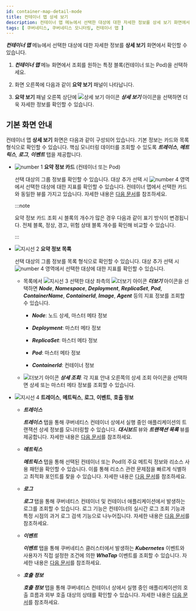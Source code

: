 ```yaml
---
id: container-map-detail-mode
title: 컨테이너 맵 상세 보기
description: 컨테이너 맵 메뉴에서 선택한 대상에 대한 자세한 정보를 상세 보기 화면에서 확인할 수 있습니다.
tags: [ 쿠버네티스, 쿠버네티스 모니터링, 컨테이너 맵 ]
---
```


***컨테이너 맵*** 메뉴에서 선택한 대상에 대한 자세한 정보를 **상세 보기** 화면에서 확인할 수 있습니다.

1. ***컨테이너 맵*** 메뉴 화면에서 조회를 원하는 특정 블록(컨테이너 또는 Pod)을 선택하세요. 

1. 화면 오른쪽에 다음과 같이 **요약 보기** 패널이 나타납니다. 

    <ImgLang img='k8s-container-sum.png' desc='컨테이너 맵 요약 보기' /> 

1. **요약 보기** 패널 오른쪽 상단에 ![상세 보기 아이콘](/img/ico-detail-mode.svg) ***상세 보기*** 아이콘을 선택하면 더욱 자세한 정보를 확인할 수 있습니다.

## 기본 화면 안내

컨테이너 맵 **상세 보기** 화면은 다음과 같이 구성되어 있습니다. 기본 정보는 카드와 목록 형식으로 확인할 수 있습니다. 핵심 모니터링 데이터를 조회할 수 있도록 ***트레이스***, ***메트릭스***, ***로그***, ***이벤트*** 탭을 제공합니다. 

<ImgLang img='k8s-container-detail.png' desc='상세 보기 화면' /> 

* ![number 1](/img/number-01.png) **요약 정보 카드** (컨테이너 또는 Pod)

  선택 대상의 그룹 정보를 확인할 수 있습니다. 대상 추가 선택 시 ![number 4](/img/number-04.png) 영역에서 선택한 대상에 대한 지표를 확인할 수 있습니다. 컨테이너 맵에서 선택한 카드와 동일한 뷰를 가지고 있습니다. 자세한 내용은 [다음 문서](container-map)를 참조하세요.

  :::note

  요약 정보 카드 조회 시 블록의 개수가 많은 경우 다음과 같이 표기 방식이 변경됩니다. 전체 블록, <span class='normal'>정상</span>, <span class='slow'>경고</span>, <span class='vslow'>위험</span> 상태 블록 개수를 확인해 비교할 수 있습니다.

  <ImgLang img='k8s-container-card-block.png' desc='블록 개수가 많을 경우 요약 정보 카드' /> 

  :::

* ![지시선 2](/img/number-02.png) **요약 정보 목록**

  선택 대상의 그룹 정보를 목록 형식으로 확인할 수 있습니다. 대상 추가 선택 시 ![number 4](/img/number-04.png) 영역에서 선택한 대상에 대한 지표를 확인할 수 있습니다. 

    * 목록에서 ![지시선 3](/img/number-03.png) 선택한 대상 좌측의 ![더보기 아이콘](/img/right-arrow.svg) ***더보기*** 아이콘을 선택하면 ***Node***, ***Namespace***, ***Deployment***, ***ReplicaSet***, ***Pod***, ***ContainerName***, ***ContainerId***, ***Image***, ***Agent*** 등의 지표 정보를 조회할 수 있습니다.

      * ***Node***: 노드 상세, 마스터 메타 정보

      * ***Deployment***: 마스터 메타 정보

      * ***ReplicaSet***: 마스터 메타 정보

      * ***Pod***: 마스터 메타 정보

      * ***ContainerId***: 컨테이너 정보

    * ![더보기 아이콘](/img/ico-more.svg) ***상세 조회***: 각 지표 안내 오른쪽의 상세 조회 아이콘을 선택하면 상세 또는 마스터 메타 정보를 조회할 수 있습니다.

* ![지시선 4](/img/number-04.png) **트레이스**, **메트릭스**, **로그**, **이벤트**, **호출 정보**

  * ***트레이스*** 

    ***트레이스*** 탭을 통해 쿠버네티스 컨테이너 상에서 실행 중인 애플리케이션의 트랜잭션 상세 정보를 모니터링할 수 있습니다. ***대시보드*** 뷰와 ***트랜잭션 목록*** 뷰를 제공합니다. 자세한 내용은 [다음 문서](container-map-trace)를 참조하세요.

  * ***메트릭스***

    ***메트릭스*** 탭을 통해 선택된 컨테이너 또는 Pod의 주요 메트릭 정보와 리소스 사용 패턴을 확인할 수 있습니다. 이를 통해 리소스 관련 문제점을 빠르게 식별하고 최적화 포인트를 찾을 수 있습니다. 자세한 내용은 [다음 문서](container-map-metrics)를 참조하세요.

  * ***로그*** 

    ***로그*** 탭을 통해 쿠버네티스 컨테이너 및 컨테이너 애플리케이션에서 발생하는 로그를 조회할 수 있습니다. 로그 기능은 컨테이너의 실시간 로그 조회 기능과 특정 시점의 과거 로그 검색 기능으로 나누어집니다. 자세한 내용은 [다음 문서](container-map-log)를 참조하세요.

  * ***이벤트*** 

    ***이벤트*** 탭을 통해 쿠버네티스 클러스터에서 발생하는 ***Kubernetes*** 이벤트와 사용자가 직접 설정한 조건에 의한 ***WhaTap*** 이벤트를 조회할 수 있습니다. 자세한 내용은 [다음 문서](container-map-event)를 참조하세요.

  * ***호출 정보***

    ***호출 정보*** 탭을 통해 쿠버네티스 컨테이너 상에서 실행 중인 애플리케이션의 호출 흐름과 외부 호출 대상의 상태를 확인할 수 있습니다. 자세한 내용은 [다음 문서](container-map-call-information)를 참조하세요.

<!-- 

    ***트레이스*** 탭에서 컨테이너에서 서비스 중인 애플리케이션 정보를 불러와 해당 애플리케이션의 트랜잭션 현황을 모니터링할 수 있습니다. ***대시보드*** 뷰와 ***트랜잭션 목록*** 뷰를 제공합니다. 자세한 내용은 [다음 문서](container-map-trace)를 참조하세요.

     ***메트릭스*** 탭에서 모니터링에 유용한 지표들을 선별해 차트에 표시합니다. 선택한 컨테이너 또는 Pod의 자원이 적절하게 설정되었는지 파악할 수 있습니다. 자세한 내용은 [다음 문서](container-map-metrics)를 참조하세요.

     ***로그*** 탭에서 쿠버네티스에서 발생하는 로그를 조회할 수 있습니다. 컨테이너를 종료하면 관련 로그까지 모두 사라집니다. 과거에 발생한 로그는 ***로그 검색*** 옵션을 통해 확인하세요. 자세한 내용은 [다음 문서](container-map-log)를 참조하세요.

-->